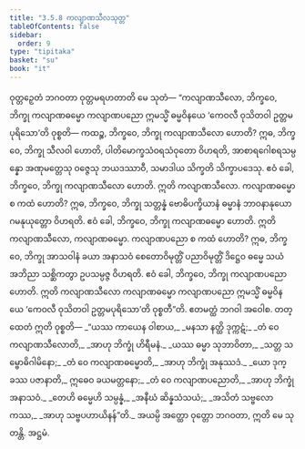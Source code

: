 ```yaml
---
title: "3.5.8 ကလျာဏသီလသုတ္တ"
tableOfContents: false
sidebar:
  order: 9
type: "tipitaka"
basket: "su"
book: "it"
---
```



<DynamicBreadcrumb />

<Division number="97" book="it">

<Paragraph number="693" book="it">
ဝုတ္တဉှေတံ ဘဂဝတာ ဝုတ္တမရဟတာတိ မေ သုတံ—
</Paragraph>

<Paragraph number="694" book="it">
“ကလျာဏသီလော, ဘိက္ခဝေ, ဘိက္ခု ကလျာဏဓမ္မော ကလျာဏပညော ဣမသ္မိံ ဓမ္မဝိနယေ ‘ကေဝလီ ဝုသိတဝါ ဥတ္တမပုရိသော’တိ ဝုစ္စတိ—
</Paragraph>

<Paragraph number="695" book="it">
ကထဉ္စ, ဘိက္ခဝေ, ဘိက္ခု ကလျာဏသီလော ဟောတိ? ဣဓ, ဘိက္ခဝေ, ဘိက္ခု သီလဝါ ဟောတိ, ပါတိမောက္ခသံဝရသံဝုတော ဝိဟရတိ, အာစာရဂေါစရသမ္ပန္နော အဏုမတ္တေသု ဝဇ္ဇေသု ဘယဒဿာဝီ, သမာဒါယ သိက္ခတိ သိက္ခာပဒေသု. ဧဝံ ခေါ, ဘိက္ခဝေ, ဘိက္ခု ကလျာဏသီလော ဟောတိ. ဣတိ ကလျာဏသီလော.
</Paragraph>

<Paragraph number="696" book="it">
ကလျာဏဓမ္မော စ ကထံ ဟောတိ? ဣဓ, ဘိက္ခဝေ, ဘိက္ခု သတ္တန္နံ ဗောဓိပက္ခိယာနံ ဓမ္မာနံ ဘာဝနာနုယောဂမနုယုတ္တော ဝိဟရတိ. ဧဝံ ခေါ, ဘိက္ခဝေ, ဘိက္ခု ကလျာဏဓမ္မော ဟောတိ. ဣတိ ကလျာဏသီလော, ကလျာဏဓမ္မော.
</Paragraph>

<Paragraph number="697" book="it">
ကလျာဏပညော စ ကထံ ဟောတိ? ဣဓ, ဘိက္ခဝေ, ဘိက္ခု အာသဝါနံ ခယာ အနာသဝံ စေတောဝိမုတ္တိံ ပညာဝိမုတ္တိံ ဒိဋ္ဌေဝ ဓမ္မေ သယံ အဘိညာ သစ္ဆိကတွာ ဥပသမ္ပဇ္ဇ ဝိဟရတိ. ဧဝံ ခေါ, ဘိက္ခဝေ, ဘိက္ခု ကလျာဏပညော ဟောတိ.
</Paragraph>

<Paragraph number="698" book="it">
ဣတိ ကလျာဏသီလော ကလျာဏဓမ္မော ကလျာဏပညော ဣမသ္မိံ ဓမ္မဝိနယေ ‘ကေဝလီ ဝုသိတဝါ ဥတ္တမပုရိသော’တိ ဝုစ္စတီ”တိ. ဧတမတ္ထံ ဘဂဝါ အဝေါစ. တတ္ထေတံ ဣတိ ဝုစ္စတိ—
</Paragraph>

<Paragraph number="699" type="verses" book="it">
_“ယဿ ကာယေန ဝါစာယ,_  
_မနသာ နတ္ထိ ဒုက္ကဋံ;_  
_တံ ဝေ ကလျာဏသီလောတိ,_  
_အာဟု ဘိက္ခုံ ဟိရီမနံ._  

</Paragraph>

<Paragraph number="700" type="verses" book="it">
_ယဿ ဓမ္မာ သုဘာဝိတာ,_  
_သတ္တ သမ္ဗောဓိဂါမိနော;_  
_တံ ဝေ ကလျာဏဓမ္မောတိ,_  
_အာဟု ဘိက္ခုံ အနုဿဒံ._  

</Paragraph>

<Paragraph number="701" type="verses" book="it">
_ယော ဒုက္ခဿ ပဇာနာတိ,_  
ဣဓေဝ ခယမတ္တနော;_  
_တံ ဝေ ကလျာဏပညောတိ,_  
_အာဟု ဘိက္ခုံ အနာသဝံ._  

</Paragraph>

<Paragraph number="702" type="verses" book="it">
_တေဟိ ဓမ္မေဟိ သမ္ပန္နံ,_  
_အနီဃံ ဆိန္နသံသယံ;_  
_အသိတံ သဗ္ဗလောကဿ,_  
_အာဟု သဗ္ဗပဟာယိနန်”တိ._  

</Paragraph>

<Paragraph number="703" book="it">
အယမ္ပိ အတ္ထော ဝုတ္တော ဘဂဝတာ, ဣတိ မေ သုတန္တိ.

</Paragraph>
</Division>

<Paragraph number="704" type="center" book="it">
အဋ္ဌမံ.
</Paragraph>